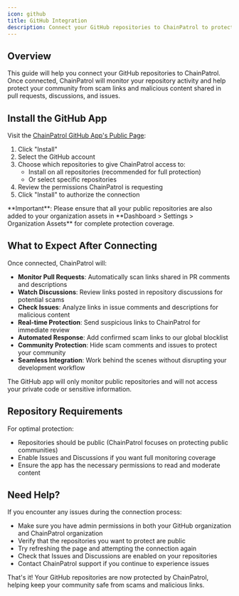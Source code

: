 ```yaml
---
icon: github
title: GitHub Integration
description: Connect your GitHub repositories to ChainPatrol to protect your community from scam links and malicious content
---
```


## Overview

This guide will help you connect your GitHub repositories to ChainPatrol. Once connected, ChainPatrol will monitor your repository activity and help protect your community from scam links and malicious content shared in pull requests, discussions, and issues.

## Install the GitHub App

Visit the [ChainPatrol GitHub App's Public Page](https://github.com/apps/chainpatrol):

1. Click "Install"
2. Select the GitHub account
3. Choose which repositories to give ChainPatrol access to:
   - Install on all repositories (recommended for full protection)
   - Or select specific repositories
4. Review the permissions ChainPatrol is requesting
5. Click "Install" to authorize the connection

<Warning>
  **Important**: Please ensure that all your public repositories are also added
  to your organization assets in **Dashboard > Settings > Organization Assets**
  for complete protection coverage.
</Warning>

## What to Expect After Connecting

Once connected, ChainPatrol will:

- **Monitor Pull Requests**: Automatically scan links shared in PR comments and descriptions
- **Watch Discussions**: Review links posted in repository discussions for potential scams
- **Check Issues**: Analyze links in issue comments and descriptions for malicious content
- **Real-time Protection**: Send suspicious links to ChainPatrol for immediate review
- **Automated Response**: Add confirmed scam links to our global blocklist
- **Community Protection**: Hide scam comments and issues to protect your community
- **Seamless Integration**: Work behind the scenes without disrupting your development workflow

The GitHub app will only monitor public repositories and will not access your private code or sensitive information.

## Repository Requirements

For optimal protection:

- Repositories should be public (ChainPatrol focuses on protecting public communities)
- Enable Issues and Discussions if you want full monitoring coverage
- Ensure the app has the necessary permissions to read and moderate content

## Need Help?

If you encounter any issues during the connection process:

- Make sure you have admin permissions in both your GitHub organization and ChainPatrol organization
- Verify that the repositories you want to protect are public
- Try refreshing the page and attempting the connection again
- Check that Issues and Discussions are enabled on your repositories
- Contact ChainPatrol support if you continue to experience issues

That's it! Your GitHub repositories are now protected by ChainPatrol, helping keep your community safe from scams and malicious links.
